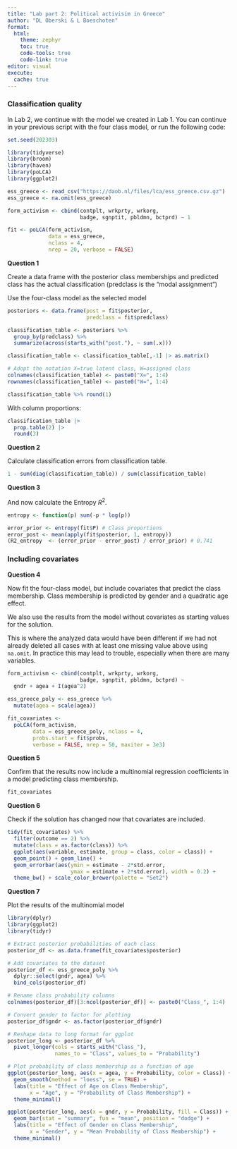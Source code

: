 ```yaml
---
title: "Lab part 2: Political activisim in Greece"
author: "DL Oberski & L Boeschoten"
format: 
  html:
    theme: zephyr
    toc: true
    code-tools: true
    code-link: true
editor: visual
execute:
  cache: true
---
```


### Classification quality

In Lab 2, we continue with the model we created in Lab 1. You can continue in your previous script with the four class model, or run the following code:

```r
set.seed(202303)

library(tidyverse)
library(broom)
library(haven)
library(poLCA)
library(ggplot2)

ess_greece <- read_csv("https://daob.nl/files/lca/ess_greece.csv.gz") 
ess_greece <- na.omit(ess_greece)

form_activism <- cbind(contplt, wrkprty, wrkorg, 
                       badge, sgnptit, pbldmn, bctprd) ~ 1

fit <- poLCA(form_activism, 
             data = ess_greece, 
             nclass = 4, 
             nrep = 20, verbose = FALSE)
```

**Question 1**

Create a data frame with the posterior class memberships and predicted class has the actual classification (predclass is the "modal assignment")

Use the four-class model as the selected model

```r
posteriors <- data.frame(post = fit$posterior,
                         predclass = fit$predclass)

classification_table <- posteriors %>% 
  group_by(predclass) %>% 
  summarize(across(starts_with("post."), ~ sum(.x)))

classification_table <- classification_table[,-1] |> as.matrix()

# Adopt the notation X=true latent class, W=assigned class
colnames(classification_table) <- paste0("X=", 1:4)
rownames(classification_table) <- paste0("W=", 1:4)

classification_table %>% round(1)
```

With column proportions:

```r
classification_table |>
  prop.table(2) |> 
  round(3)
```

**Question 2**

Calculate classification errors from classification table.

```r
1 - sum(diag(classification_table)) / sum(classification_table)
```

**Question 3**

And now calculate the Entropy $R^2$.

```r
entropy <- function(p) sum(-p * log(p))

error_prior <- entropy(fit$P) # Class proportions
error_post <- mean(apply(fit$posterior, 1, entropy))
(R2_entropy  <- (error_prior - error_post) / error_prior) # 0.741
```

### Including covariates

**Question 4**

Now fit the four-class model, but include covariates that predict the class membership. Class membership is predicted by gender and a quadratic age effect.

We also use the results from the model without covariates as starting values for the solution.

This is where the analyzed data would have been different if we had not already deleted all cases with at least one missing value above using `na.omit`. In practice this may lead to trouble, especially when there are many variables.

```r
form_activism <- cbind(contplt, wrkprty, wrkorg, 
                       badge, sgnptit, pbldmn, bctprd) ~ 
  gndr + agea + I(agea^2)

ess_greece_poly <- ess_greece %>% 
  mutate(agea = scale(agea))

fit_covariates <-  
  poLCA(form_activism, 
        data = ess_greece_poly, nclass = 4, 
        probs.start = fit$probs, 
        verbose = FALSE, nrep = 50, maxiter = 3e3)
```

**Question 5**

Confirm that the results now include a multinomial regression coefficients in a model predicting class membership.

```r
fit_covariates
```

**Question 6**

Check if the solution has changed now that covariates are included.

```r
tidy(fit_covariates) %>% 
  filter(outcome == 2) %>% 
  mutate(class = as.factor(class)) %>%
  ggplot(aes(variable, estimate, group = class, color = class)) +
  geom_point() + geom_line() + 
  geom_errorbar(aes(ymin = estimate - 2*std.error, 
                    ymax = estimate + 2*std.error), width = 0.2) +
  theme_bw() + scale_color_brewer(palette = "Set2")
```

**Question 7**

Plot the results of the multinomial model

```r
library(dplyr)
library(ggplot2)
library(tidyr)

# Extract posterior probabilities of each class
posterior_df <- as.data.frame(fit_covariates$posterior)

# Add covariates to the dataset
posterior_df <- ess_greece_poly %>%
  dplyr::select(gndr, agea) %>%
  bind_cols(posterior_df)

# Rename class probability columns
colnames(posterior_df)[3:ncol(posterior_df)] <- paste0("Class_", 1:4)

# Convert gender to factor for plotting
posterior_df$gndr <- as.factor(posterior_df$gndr)

```

```r
# Reshape data to long format for ggplot
posterior_long <- posterior_df %>%
  pivot_longer(cols = starts_with("Class_"), 
               names_to = "Class", values_to = "Probability")

# Plot probability of class membership as a function of age
ggplot(posterior_long, aes(x = agea, y = Probability, color = Class)) +
  geom_smooth(method = "loess", se = TRUE) +
  labs(title = "Effect of Age on Class Membership",
       x = "Age", y = "Probability of Class Membership") +
  theme_minimal()

ggplot(posterior_long, aes(x = gndr, y = Probability, fill = Class)) +
  geom_bar(stat = "summary", fun = "mean", position = "dodge") +
  labs(title = "Effect of Gender on Class Membership",
       x = "Gender", y = "Mean Probability of Class Membership") +
  theme_minimal()
```
